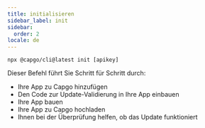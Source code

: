 ```yaml
---
title: initialisieren
sidebar_label: init
sidebar:
  order: 2
locale: de
---
```


`npx @capgo/cli@latest init [apikey]`

Dieser Befehl führt Sie Schritt für Schritt durch:

- Ihre App zu Capgo hinzufügen
- Den Code zur Update-Validierung in Ihre App einbauen
- Ihre App bauen
- Ihre App zu Capgo hochladen
- Ihnen bei der Überprüfung helfen, ob das Update funktioniert